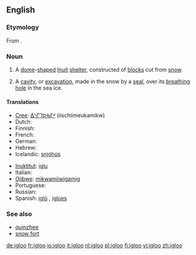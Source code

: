 ==English==
{{wikipedia|lang=en}}

===Etymology===
From {{etyl|iu}} {{term|iglu||tr=ᐃᒡᓗ}}.

===Noun===
{{en-noun}}

# A [[dome]]-[[shape]]d [[Inuit]] [[shelter]], constructed of [[block]]s cut from [[snow]].
# {{zoology}} A [[cavity]], or [[excavation]], made in the snow by a [[seal]], over its [[breathing]] [[hole]] in the sea ice.

====Translations====
{{trans-top|Inuit snow house}}
* [[Cree]]: [[ᐄᔅᒌᒣᐅᑲᒥᒄ]] (iischiimeukamikw)
* Dutch: {{t+|nl|iglo|m}}
* Finnish: {{t-|fi|iglu}}
* French: {{t+|fr|igloo|m}}
* German: {{t+|de|Iglu|n}}
* Hebrew: {{t-|he|איגלו|m|tr=íglu|sc=Hebr}}
* Icelandic: [[snjóhús]] {{n}}
{{trans-mid}}
* [[Inuktitut]]: [[iglu]]
* Italian: {{t+|it|iglù|m}}
* [[Ojibwe]]: [[mikwamiiwigamig]]
* Portuguese: {{t+|pt|iglu|m}}
* Russian: {{t+|ru|иглу|n|tr=íglu|sc=Cyrl}}
* Spanish: [[iglú]] {{m}}, [[iglúes]] {{p}}
{{trans-bottom}}

===See also===
* [[quinzhee]]
* [[snow fort]]

[[de:igloo]]
[[fr:igloo]]
[[io:igloo]]
[[it:igloo]]
[[nl:igloo]]
[[pl:igloo]]
[[fi:igloo]]
[[vi:igloo]]
[[zh:igloo]]